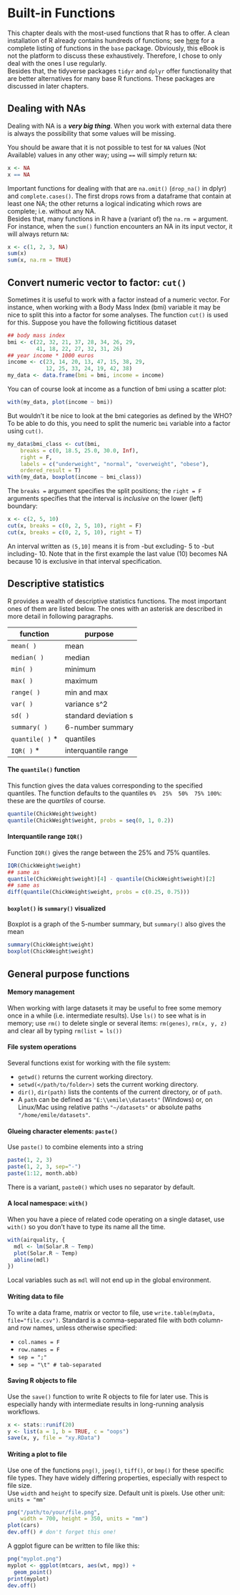 # Built-in Functions

This chapter deals with the most-used functions that R has to offer. A clean installation of R already contains hundreds of functions; see [here](https://stat.ethz.ch/R-manual/R-devel/library/base/html/00Index.html) for a complete listing of functions in the `base` package.
Obviously, this eBook is not the platform to discuss these exhaustively. Therefore, I chose to only deal with the ones I use regularly.  
Besides that, the tidyverse packages `tidyr` and `dplyr` offer functionality that are better alternatives for many base R functions. These packages are discussed in later chapters. 

## Dealing with NAs

Dealing with NA is a **_very big thing_**. When you work with external data there is always the possibility that some values will be missing.

You should be aware that it is not possible to test for `NA` values (Not Available) values in any other way; using `==` will simply return `NA`:

```r
x <- NA
x == NA
```

Important functions for dealing with that are `na.omit()` (`drop_na()` in dplyr) and `complete.cases()`. The first drops rows from a dataframe that contain at least one NA; the other returns a logical indicating which rows are complete; i.e. without any NA.  
Besides that, many functions in R have a (variant of) the `na.rm = ` argument. For instance, when the `sum()` function encounters an NA in its input vector, it will always return `NA`:

```r
x <- c(1, 2, 3, NA)
sum(x)
sum(x, na.rm = TRUE)
```


## Convert numeric vector to factor: `cut()`

Sometimes it is useful to work with a factor instead of a numeric vector. For instance, when working with a Body Mass Index (bmi) variable it may be nice to split this into a factor for some analyses.
The function `cut()` is used for this.
Suppose you have the following fictitious dataset

```r
## body mass index
bmi <- c(22, 32, 21, 37, 28, 34, 26, 29,
         41, 18, 22, 27, 32, 31, 26)
## year income * 1000 euros
income <- c(23, 14, 20, 13, 47, 15, 38, 29, 
            12, 25, 33, 24, 19, 42, 38)
my_data <- data.frame(bmi = bmi, income = income)
```

You can of course look at income as a function of bmi using a scatter plot:

```r
with(my_data, plot(income ~ bmi))
```

But wouldn't it be nice to look at the bmi categories as defined by the WHO? To be able to do this, you need to split the numeric `bmi` variable into a factor using `cut()`.


```r
my_data$bmi_class <- cut(bmi,
    breaks = c(0, 18.5, 25.0, 30.0, Inf), 
    right = F,
    labels = c("underweight", "normal", "overweight", "obese"),
    ordered_result = T)
with(my_data, boxplot(income ~ bmi_class))
```

The `breaks =` argument specifies the split positions; the `right = F` arguments specifies that the interval is _inclusive_ on the lower (left) boundary:

```r
x <- c(2, 5, 10)
cut(x, breaks = c(0, 2, 5, 10), right = F)
cut(x, breaks = c(0, 2, 5, 10), right = T)
```

An interval written as `(5,10]` means it is from -but excluding- 5 to -but including- 10. 
Note that in the first example the last value (10) becomes NA because 10 is exclusive in that interval specification.


## Descriptive statistics

R provides a wealth of descriptive statistics functions. The most important ones of them are listed below. The ones with an asterisk are described in more detail in following paragraphs.

| function        |  purpose             | 
|-----------------|----------------------| 
| `mean( )`       | mean                 | 
| `median( )`     | median               | 
| `min( )`        | minimum              | 
| `max( )`        | maximum              | 
| `range( )`      | min and max          | 
| `var( )`        | variance s^2         | 
| `sd( )`         | standard deviation s | 
| `summary( )`    | 6-number summary     | 
| `quantile( )` * | quantiles            | 
| `IQR( )`  *     | interquantile range  | 


#### The `quantile()` function {-}

This function gives the data values corresponding to the specified quantiles. The function defaults to the quantiles `0%  25%  50%  75% 100%`: these are the _quartiles_ of course.

```r
quantile(ChickWeight$weight)
quantile(ChickWeight$weight, probs = seq(0, 1, 0.2))
```

#### Interquantile range `IQR()` {-}

Function `IQR()` gives the range between the 25% and 75% quantiles.

```r
IQR(ChickWeight$weight)
## same as
quantile(ChickWeight$weight)[4] - quantile(ChickWeight$weight)[2]
## same as
diff(quantile(ChickWeight$weight, probs = c(0.25, 0.75)))
```

#### `boxplot()` is `summary()` visualized {-}

Boxplot is a graph of the 5-number summary, but `summary()` also gives the mean 

```r
summary(ChickWeight$weight)
boxplot(ChickWeight$weight)
```


## General purpose functions


#### Memory management {-}

When working with large datasets it may be useful to free some memory once in a while (i.e. intermediate results). Use `ls()` to see what is in memory; use `rm()` to delete single or several items: `rm(genes)`, `rm(x, y, z)` and clear all by typing `rm(list = ls())`


#### File system operations {-}

Several functions exist for working with the file system:  

- `getwd()` returns the current working directory.
- `setwd(</path/to/folder>)` sets the current working directory.
- `dir()`, `dir(path)` lists the contents of the current directory, or of `path`.
- A `path` can be defined as `"E:\\emile\\datasets"` (Windows) or, on Linux/Mac using relative paths `"~/datasets"` or absolute paths `"/home/emile/datasets"`. 


#### Glueing character elements: `paste()` {-}

Use `paste()` to combine elements into a string

```r
paste(1, 2, 3)
paste(1, 2, 3, sep="-")
paste(1:12, month.abb)
```

There is a variant, `paste0()` which uses no separator by default. 

#### A local namespace: `with()` {-}

When you have a piece of related code operating on a single dataset, use `with()` so you don't have to type its name all the time.

```r
with(airquality, {
  mdl <- lm(Solar.R ~ Temp)
  plot(Solar.R ~ Temp)
  abline(mdl)
})
```

Local variables such as `mdl` will not end up in the global environment. 


#### Writing data to file {-}

To write a data frame, matrix or vector to file, use `write.table(myData, file="file.csv")`. Standard is a comma-separated file with both column- and row names, unless otherwise specified:  

- `col.names = F`
- `row.names = F`
- `sep = ";"`
- `sep = "\t" # tab-separated`

#### Saving R objects to file {-}

Use the `save()` function to write R objects to file for later use.
This is especially handy with intermediate results in long-running analysis workflows.

```r
x <- stats::runif(20)
y <- list(a = 1, b = TRUE, c = "oops")
save(x, y, file = "xy.RData")
```


#### Writing a plot to file {-}

Use one of the functions `png()`, `jpeg()`, `tiff()`, or `bmp()` for these specific file types. They have widely differing properties, especially with respect to file size.  
Use `width` and `height` to specify size. Default unit is pixels. Use other unit: `units = "mm"`

```r
png("/path/to/your/file.png",
    width = 700, height = 350, units = "mm")
plot(cars)
dev.off() # don't forget this one!
```

A ggplot figure can be written to file like this:

```r
png("myplot.png")
myplot <- ggplot(mtcars, aes(wt, mpg)) + 
  geom_point()
print(myplot)
dev.off()
```


